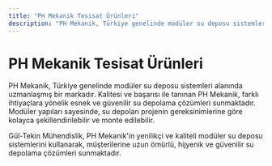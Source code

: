 ```yaml
---
title: "PH Mekanik Tesisat Ürünleri"
description: "PH Mekanik, Türkiye genelinde modüler su deposu sistemleri alanında uzmanlaşmış bir markadır. Kalitesi ve başarısı ile tanınan PH Mekanik, farklı ihtiyaçlara..."
---
```


# PH Mekanik Tesisat Ürünleri

PH Mekanik, Türkiye genelinde modüler su deposu sistemleri alanında uzmanlaşmış bir markadır. Kalitesi ve başarısı ile tanınan PH Mekanik, farklı ihtiyaçlara yönelik esnek ve güvenilir su depolama çözümleri sunmaktadır. Modüler yapıları sayesinde, su depoları projenin gereksinimlerine göre kolayca şekillendirilebilir ve monte edilebilir.

Gül-Tekin Mühendislik, PH Mekanik'in yenilikçi ve kaliteli modüler su deposu sistemlerini kullanarak, müşterilerine uzun ömürlü, hijyenik ve güvenilir su depolama çözümleri sunmaktadır.